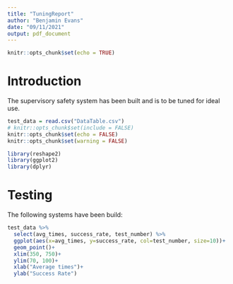 ```yaml
---
title: "TuningReport"
author: "Benjamin Evans"
date: "09/11/2021"
output: pdf_document
---
```


```r
knitr::opts_chunk$set(echo = TRUE)
```

# Introduction

The supervisory safety system has been built and is to be tuned for ideal use.
```r
test_data = read.csv("DataTable.csv")
# knitr::opts_chunk$set(include = FALSE)
knitr::opts_chunk$set(echo = FALSE)
knitr::opts_chunk$set(warning = FALSE)

library(reshape2)
library(ggplot2)
library(dplyr)

```

# Testing

The following systems have been build:
```r
test_data %>%
  select(avg_times, success_rate, test_number) %>%
  ggplot(aes(x=avg_times, y=success_rate, col=test_number, size=10))+
  geom_point()+
  xlim(350, 750)+
  ylim(70, 100)+
  xlab("Average times")+
  ylab("Success Rate")
```



